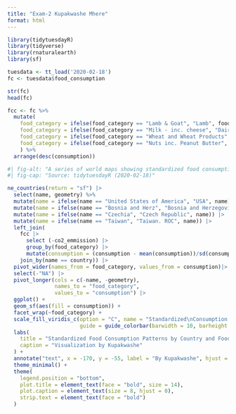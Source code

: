 ```yaml
---
title: "Exam-2 Kupakwashe Mhere"
format: html
---
```

```r
library(tidytuesdayR)
library(tidyverse)
library(rnaturalearth)
library(sf)
```

```r
tuesdata <- tt_load('2020-02-18')
fc <- tuesdata$food_consumption
```

```r
str(fc)
head(fc)
```

```r
fcc <- fc %>%
  mutate(
    food_category = ifelse(food_category == "Lamb & Goat", "Lamb", food_category),
    food_category = ifelse(food_category == "Milk - inc. cheese", "Dairy", food_category),
    food_category = ifelse(food_category == "Wheat and Wheat Products", "Wheat", food_category),
    food_category = ifelse(food_category == "Nuts inc. Peanut Butter", "Nuts", food_category),
    ) %>%
  arrange(desc(consumption))
```

```r
#| fig-alt: "A series of world maps showing standardized food consumption across countries, faceted by food category. Darker shades indicate higher-than-average consumption; lighter shades indicate lower-than-average consumption."
#| fig-cap: "Source: tidytuesdayR (2020-02-18)"

ne_countries(return = "sf") |>
  select(name, geometry) %>%
  mutate(name = ifelse(name == "United States of America", "USA", name)) |>
  mutate(name = ifelse(name == "Bosnia and Herz", "Bosnia and Herzegovina", name)) |>
  mutate(name = ifelse(name == "Czechia", "Czech Republic", name)) |>
  mutate(name = ifelse(name == "Taiwan", "Taiwan. ROC", name)) |>
  left_join(
    fcc |>
      select (-co2_emmission) |>
      group_by(food_category) |>
      mutate(consumption = (consumption - mean(consumption))/sd(consumption)),
    join_by(name == country)) |>
  pivot_wider(names_from = food_category, values_from = consumption)|>
  select(-"NA") |>
  pivot_longer(cols = c(-name, -geometry),
               names_to = "food_category",
               values_to = "consumption") |>
  ggplot() +
  geom_sf(aes(fill = consumption)) +
  facet_wrap(~food_category) +
  scale_fill_viridis_c(option = "C", name = "Standardized\nConsumption (Z-score)",
                       guide = guide_colorbar(barwidth = 10, barheight = 0.5)) +
  labs(
    title = "Standardized Food Consumption Patterns by Country and Food Category",
    caption = "Visualization by Kupakwashe"
  ) +
  annotate("text", x = -170, y = -55, label = "By Kupakwashe", hjust = 0, vjust = 1, size = 3, alpha = 0.5) +
  theme_minimal() +
  theme(
    legend.position = "bottom",
    plot.title = element_text(face = "bold", size = 14),
    plot.caption = element_text(size = 8, hjust = 0),
    strip.text = element_text(face = "bold")
  )
```

